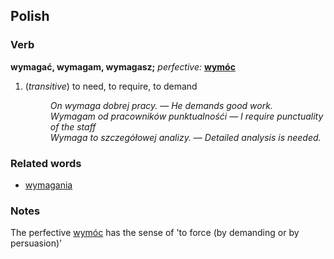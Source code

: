 ==Polish==
===Verb===
'''wymagać, wymagam, wymagasz;''' ''perfective:'' '''[[wymóc]]'''
# (''transitive'') to need, to require, to demand
#: ''On wymaga dobrej pracy.'' &mdash; ''He demands good work.''
#: ''Wymagam od pracowników punktualnośći'' &mdash; ''I require punctuality of the staff''
#: ''Wymaga to szczegółowej analizy.'' &mdash; ''Detailed analysis is needed.''

===Related words===
*[[wymagania]]

===Notes===
The perfective [[wymóc]] has the sense of 'to force (by demanding or by persuasion)'